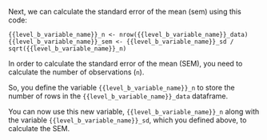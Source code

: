 Next, we can calculate the standard error of the mean (sem) using this code:

```
{{level_b_variable_name}}_n <- nrow({{level_b_variable_name}}_data)
{{level_b_variable_name}}_sem <- {{level_b_variable_name}}_sd / sqrt({{level_b_variable_name}}_n)
```

In order to calculate the standard error of the mean (SEM), you need to calculate the number of observations (`n`).

So, you define the variable `{{level_b_variable_name}}_n` to store the number of rows in the `{{level_b_variable_name}}_data` dataframe.

You can now use this new variable, `{{level_b_variable_name}}_n` along with the variable `{{level_b_variable_name}}_sd`, which you defined above, to calculate the SEM.

